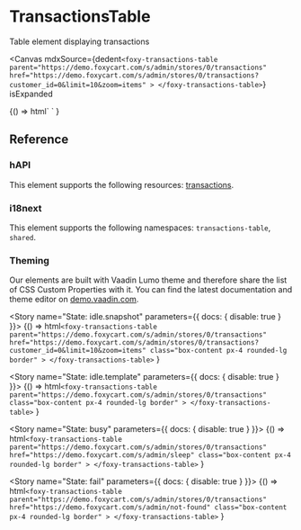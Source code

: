 
<Meta title="Tables / TransactionsTable" />

# TransactionsTable

<Subtitle>Table element displaying transactions</Subtitle>

<Canvas
  mdxSource={dedent`
    <foxy-transactions-table
      parent="https://demo.foxycart.com/s/admin/stores/0/transactions"
      href="https://demo.foxycart.com/s/admin/stores/0/transactions?customer_id=0&limit=10&zoom=items"
    >
    </foxy-transactions-table>
  `}
  isExpanded
>
  <Story name="Playground">
    {() =>
      html`
        <foxy-transactions-table
          parent="https://demo.foxycart.com/s/admin/stores/0/transactions"
          href="https://demo.foxycart.com/s/admin/stores/0/transactions?customer_id=0&limit=10&zoom=items"
          class="box-content px-4 rounded-lg border"
        >
        </foxy-transactions-table>
      `
    }
  </Story>
</Canvas>

## Reference

<ArgsTable of="foxy-transactions-table" />

### hAPI

This element supports the following resources: [transactions](https://api.foxycart.com/rels/transactions).

### i18next

This element supports the following namespaces: `transactions-table`, `shared`.

### Theming

Our elements are built with Vaadin Lumo theme and therefore share the list of CSS Custom Properties with it. You can find the latest documentation and theme editor on [demo.vaadin.com](https://demo.vaadin.com/lumo-editor/).

<Story name="State: idle.snapshot" parameters={{ docs: { disable: true } }}>
  {() =>
    html`
      <foxy-transactions-table
        parent="https://demo.foxycart.com/s/admin/stores/0/transactions"
        href="https://demo.foxycart.com/s/admin/stores/0/transactions?customer_id=0&limit=10&zoom=items"
        class="box-content px-4 rounded-lg border"
      >
      </foxy-transactions-table>
    `
  }
</Story>

<Story name="State: idle.template" parameters={{ docs: { disable: true } }}>
  {() =>
    html`
      <foxy-transactions-table
        parent="https://demo.foxycart.com/s/admin/stores/0/transactions"
        class="box-content px-4 rounded-lg border"
      >
      </foxy-transactions-table>
    `
  }
</Story>

<Story name="State: busy" parameters={{ docs: { disable: true } }}>
  {() =>
    html`
      <foxy-transactions-table
        parent="https://demo.foxycart.com/s/admin/stores/0/transactions"
        href="https://demo.foxycart.com/s/admin/sleep"
        class="box-content px-4 rounded-lg border"
      >
      </foxy-transactions-table>
    `
  }
</Story>

<Story name="State: fail" parameters={{ docs: { disable: true } }}>
  {() =>
    html`
      <foxy-transactions-table
        parent="https://demo.foxycart.com/s/admin/stores/0/transactions"
        href="https://demo.foxycart.com/s/admin/not-found"
        class="box-content px-4 rounded-lg border"
      >
      </foxy-transactions-table>
    `
  }
</Story>
